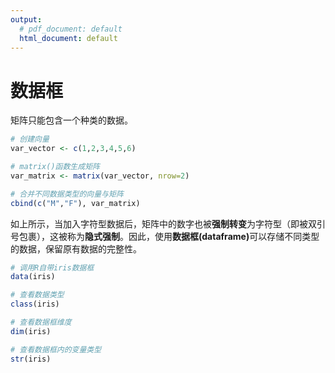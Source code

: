 ---
output:
  # pdf_document: default
  html_document: default
---

# 数据框 
矩阵只能包含一个种类的数据。
```{r chapter007-dataframe-1}
# 创建向量
var_vector <- c(1,2,3,4,5,6)

# matrix()函数生成矩阵
var_matrix <- matrix(var_vector, nrow=2) 

# 合并不同数据类型的向量与矩阵
cbind(c("M","F"), var_matrix)
```

如上所示，当加入字符型数据后，矩阵中的数字也被**强制转变**为字符型（即被双引号包裹），这被称为**隐式强制**。因此，使用**数据框(dataframe)**可以存储不同类型的数据，保留原有数据的完整性。
```{r chapter007-dataframe-2}
# 调用R自带iris数据框
data(iris) 

# 查看数据类型
class(iris) 

# 查看数据框维度
dim(iris) 

# 查看数据框内的变量类型
str(iris) 
```